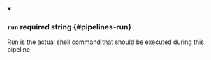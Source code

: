 
<details className="config-field" data-expandable="false" open>
<summary>

### `run` <span className="config-field-required" data-required="true">required</span> <span className="config-field-type">string</span> <span className="config-field-default"></span> <span className="config-field-enum"></span> {#pipelines-run}

Run is the actual shell command that should be executed during this pipeline

</summary>



</details>
